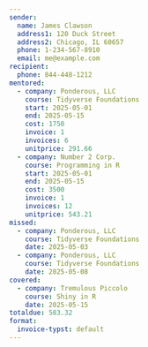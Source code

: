 ```yaml
---
sender:
  name: James Clawson
  address1: 120 Duck Street
  address2: Chicago, IL 60657
  phone: 1-234-567-8910
  email: me@example.com
recipient:
  phone: 844-448-1212
mentored:
  - company: Ponderous, LLC
    course: Tidyverse Foundations
    start: 2025-05-01
    end: 2025-05-15
    cost: 1750
    invoice: 1
    invoices: 6
    unitprice: 291.66
  - company: Number 2 Corp.
    course: Programming in R
    start: 2025-05-01
    end: 2025-05-15
    cost: 3500
    invoice: 1
    invoices: 12
    unitprice: 543.21
missed:
  - company: Ponderous, LLC
    course: Tidyverse Foundations
    date: 2025-05-03
  - company: Ponderous, LLC
    course: Tidyverse Foundations
    date: 2025-05-08
covered:
  - company: Tremulous Piccolo
    course: Shiny in R
    date: 2025-05-15
totaldue: 583.32
format:
  invoice-typst: default
---
```

